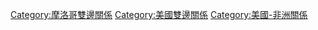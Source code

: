 [[Category:摩洛哥雙邊關係|Category:摩洛哥雙邊關係]]
[[Category:美國雙邊關係|Category:美國雙邊關係]]
[[Category:美國-非洲關係|Category:美國-非洲關係]]
